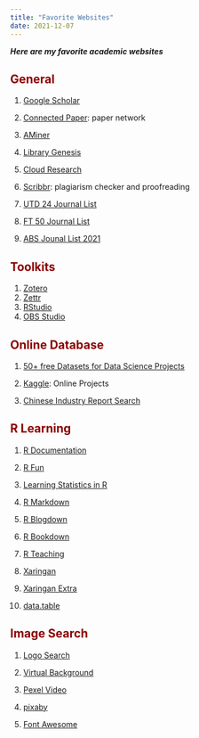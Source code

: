 ```yaml
---
title: "Favorite Websites"
date: 2021-12-07
---
```


***Here are my favorite academic websites***

## <font color= "darkred"> General </font>

1.  [Google Scholar](https://scholar.google.com)

2.  [Connected Paper](https://www.connectedpapers.com): paper network

3.  [AMiner](https://www.aminer.org)

4.  [Library Genesis](http://libgen.rs)

5.  [Cloud Research](https://www.cloudresearch.com)

6.  [Scribbr](https://www.scribbr.com): plagiarism checker and proofreading

7.  [UTD 24 Journal List](https://jsom.utdallas.edu/the-utd-top-100-business-school-research-rankings/)

8.  [FT 50 Journal List](https://www.ft.com/content/3405a512-5cbb-11e1-8f1f-00144feabdc0)

9.  [ABS Jounal List 2021](https://www.researchgate.net/publication/352767191_Academic_Journal_Guide_2021_It_was_earlier_ABS_2021_Ranking_list)

## <font color= "darkred"> Toolkits </font>

1.  [Zotero](https://www.zotero.org)
2.  [Zettr](https://www.zettlr.com)
3.  [RStudio](https://www.rstudio.com)
4.  [OBS Studio](https://obsproject.com/zh-tw)

## <font color= "darkred"> Online Database </font>

1.  [50+ free Datasets for Data Science Projects](https://blog.journeyofanalytics.com/50-free-datasets-for-data-science-projects/)

2.  [Kaggle](https://www.kaggle.com): Online Projects

3.  [Chinese Industry Report Search](http://report.seedsufe.com/index)

## <font color= "darkred"> R Learning </font>

1.  [R Documentation](https://www.rdocumentation.org/?=ggplot&=%s)

2.  [R Fun](https://rfun.library.duke.edu)

3.  [Learning Statistics in R](https://ademos.people.uic.edu/index.html)

4.  [R Markdown](https://bookdown.org/yihui/rmarkdown/yihui-xie.html)

5.  [R Blogdown](https://bookdown.org/yihui/blogdown/)

6.  [R Bookdown](https://bookdown.org/yihui/bookdown/)

7.  [R Teaching](https://education.rstudio.com/teach/tools/)

8.  [Xaringan](https://bookdown.org/yihui/rmarkdown/xaringan.html)

9.  [Xaringan Extra](https://pkg.garrickadenbuie.com/xaringanExtra/#/README?id=xaringanextra)

10. [data.table](https://cran.r-project.org/web/packages/data.table/vignettes/datatable-intro.html)

## <font color= "darkred"> Image Search </font>

1.  [Logo Search](http://instantlogosearch.com)

2.  [Virtual Background](https://coverr.co/stock-video-footage/zoom-virtual-backgrounds)

3.  [Pexel Video](https://www.pexels.com/videos/)

4.  [pixaby](https://pixabay.com)

5.  [Font Awesome](https://fontawesome.com)
